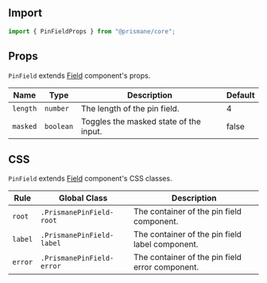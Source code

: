 ## Import

```js
import { PinFieldProps } from "@prismane/core";
```

## Props

`PinField` extends [Field](/docs/components-api/inputs/field-api) component's props.

| Name     | Type      | Description                            | Default |
| -------- | --------- | -------------------------------------- | ------- |
| `length` | `number`  | The length of the pin field.           | 4       |
| `masked` | `boolean` | Toggles the masked state of the input. | false   |

## CSS

`PinField` extends [Field](/docs/components-api/inputs/field-api) component's CSS classes.

| Rule    | Global Class              | Description                                     |
| ------- | ------------------------- | ----------------------------------------------- |
| `root`  | `.PrismanePinField-root`  | The container of the pin field component.       |
| `label` | `.PrismanePinField-label` | The container of the pin field label component. |
| `error` | `.PrismanePinField-error` | The container of the pin field error component. |
